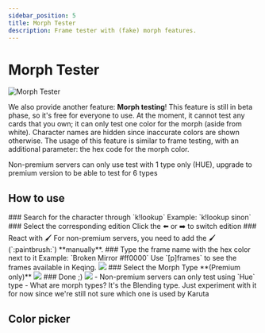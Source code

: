 ```yaml
---
sidebar_position: 5
title: Morph Tester 
description: Frame tester with (fake) morph features.
---
```


# Morph Tester	

![Morph Tester](/img/morph.png ':size=100%')

We also provide another feature: **Morph testing**! This feature is still in beta phase, so it's free for everyone to use. At the moment, it cannot test any cards that you own; it can only test one color for the morph (aside from white). Character names are hidden since inaccurate colors are shown otherwise. The usage of this feature is similar to frame testing, with an additional parameter: the hex code for the morph color.


<Callout type="info">
Non-premium servers can only use test with 1 type only (HUE), upgrade to premium version to be able to test for 6 types
</Callout>

## How to use

<Steps>
### Search for the character through `k!lookup` 
Example: `k!lookup sinon`
### Select the corresponding edition
Click the ⬅️ or ➡️ to switch edition
### React with 🖌️
For non-premium servers, you need to add the 🖌️ (`:paintbrush:`) **manually**.
### Type the frame name with the hex color next to it
Example: `Broken Mirror #ff0000`
Use `[p]frames` to see the frames available in Keqing.
<img src="https://cdn.discordapp.com/attachments/910106115444977694/977499446805942332/unknown.png" style={{maxWidth:'500px', margin: '20px 0'}}/>
### Select the Morph Type **(Premium only)**
<img src="https://cdn.discordapp.com/attachments/910106115444977694/977499510827794452/unknown.png" style={{maxWidth:'500px', margin: '20px 0'}}/>
### Done ;) 
<img src="https://cdn.discordapp.com/attachments/910106115444977694/977499609603645500/unknown.png" style={{maxWidth:'500px', margin: '20px 0'}}/>
</Steps>


<Callout>
- Non-premium servers can only test using `Hue` type
- What are morph types? It's the Blending type. Just experiment with it for now since we're still not sure which one is used by Karuta
</Callout>

## Color picker
<Color />